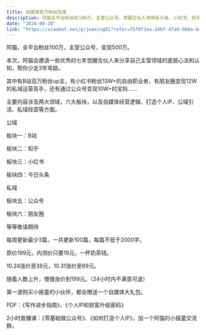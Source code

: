 ```yaml
---
title: 自媒体百万粉丝指南
description: 阿猫全平台粉丝有100万，主营公众号。觉醒合伙人领域有头条、小红书、知乎等领域。分享我们的自媒体底层心法，帮你少走3年弯路。每周更新最少2篇，一共更新100篇。
date: "2024-08-20"
link: "https://xiaobot.net/p/juexing01?refer=75f0f1ea-28bf-47a0-988e-6a5f700b21af"
---
```


阿猫，全平台粉丝100万，主营公众号，变现500万。

本次，阿猫会邀请一些优秀的七年觉醒合伙人来分享自己主营领域的底层心法和认知，帮你少走3年弯路。

其中有B站百万粉丝up主，有小红书粉丝13W+的自由职业者，有朋友圈变现12W的私域运营高手，还有通过公众号变现10W+的宝妈......

主要内容涉及两大领域，六大板块，以及自媒体经营逻辑、打造个人IP、公域引流、私域经营等方面。

公域

板块一：B站

板块二：知乎

板块三：小红书

板块四：今日头条

私域

板块五：公众号

板块六：朋友圈

等等敬请期待

每周更新最少3篇，一共更新100篇，每篇不低于2000字。

原价199元，内测价只要19元，一杯奶茶钱。

10.24涨价至39元，10.31涨价至69元。

随着人数上升，慢慢涨价到199元。（24小时内不满意可退）

第一波购买小报童的小伙伴，都会赠送一个自媒体大礼包。

PDF：《写作进步指南》、《个人IP和财富升级密码》

2小时直播课：《零基础做公众号》、《如何打造个人IP》，加一个阿猫的小报童交流群。